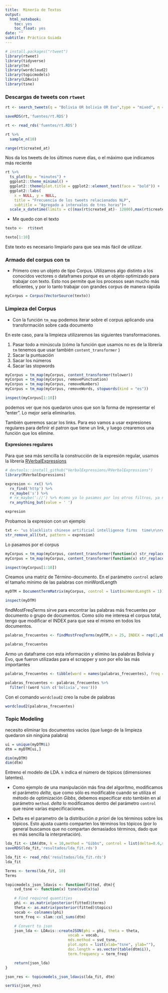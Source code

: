```yaml
---
title:  Minería de Textos
output:
  html_notebook:
    toc: yes
    toc_float: yes
date: ""
subtitle: Práctica Guiada
---
```




```r
# install.packages("rtweet")
library(rtweet)
library(tidyverse)
library(tm)
library(wordcloud2)
library(topicmodels)
library(LDAvis)
library(tsne)
```

### Descargas de tweets con `rtweet`


```r
rt <- search_tweets(q = "Bolivia OR bolivia OR Evo",type = "mixed", n = 18000, include_rts = FALSE)

saveRDS(rt,'fuentes/rt.RDS')
```

```r
rt <- read_rds('fuentes/rt.RDS')
```


```r
rt %>% 
  sample_n(10)
```


```r
range(rt$created_at)
```

Nos da los tweets de los últimos nueve días, o el máximo que indicamos más reciente

```r
rt %>%
  ts_plot(by = "minutes") +
  ggplot2::theme_minimal() +
  ggplot2::theme(plot.title = ggplot2::element_text(face = "bold")) +
  ggplot2::labs(
    x = NULL, y = NULL,
    title = "Frecuencia de los tweets relacionados NLP",
    subtitle = "Agregado a intervalos de tres horas")+
  scale_x_datetime(limits = c((max(rt$created_at)- 12800),max(rt$created_at)))

```

- Me quedo con el texto

```r
texto <-  rt$text 

texto[1:10]
```

Este texto es necesario limpiarlo para que sea más fácil de utilizar.

### Armado del corpus con `tm`

- Primero creo un objeto de tipo Corpus. Utilizamos algo distinto a los conocidos vectores o dataframes porque es un objeto optimizado para trabajar con texto. Esto nos permite que los procesos sean mucho más eficientes, y por lo tanto trabajar con grandes corpus de manera rápida

```r
myCorpus = Corpus(VectorSource(texto))
```


### Limpieza del Corpus

- Con la función `tm_map` podemos iterar sobre el corpus aplicando una transformación sobre cada documento

En este caso, para la limpieza utilizaremos las siguientes transformaciones.

1. Pasar todo a minúscula (cómo la función que usamos no es de la librería `tm` tenemos que usar también `content_transformer` )
2. Sacar la puntuación
3. Sacar los números
4. Sacar las stopwords
```r
myCorpus = tm_map(myCorpus, content_transformer(tolower))
myCorpus = tm_map(myCorpus, removePunctuation)
myCorpus = tm_map(myCorpus, removeNumbers)
myCorpus = tm_map(myCorpus, removeWords, stopwords(kind = "es"))
```


```r
inspect(myCorpus[1:10])
```

podemos ver que nos quedaron unos __\n__ que son la forma de representar el "enter". Lo mejor sería eliminarlos.

También queremos sacar los links. Para eso vamos a usar expresiones regulares para definir el patron que tiene un link, y luego crearemos una función que los elimine.

#### Expresiones regulares

Para que sea más sencilla la construcción de la expresión regular, usamos la librería [RVerbalExpressions](https://rverbalexpressions.netlify.com/index.html)

```r
# devtools::install_github("VerbalExpressions/RVerbalExpressions")
library(RVerbalExpressions)

expresion <- rx() %>% 
  rx_find('http') %>% 
  rx_maybe('s') %>% 
  # rx_maybe('://') %>% #como ya lo pasamos por los otros filtros, ya no hay puntuacion
  rx_anything_but(value = ' ')

expresion

```

Probamos la expresion con un ejemplo
```r
txt <- "us blacklists chinese artificial intelligence firms  time\n\nread   httpstcoajreyxfsxy\n\nartificialintelligence ai datascience machinelearning bigdata deeplearning nlp robots iot"      
str_remove_all(txt, pattern = expresion)
```

Lo pasamos por el corpus

```r
myCorpus = tm_map(myCorpus, content_transformer(function(x) str_replace_all(x, pattern = expresion, replacement = ' ')))
myCorpus = tm_map(myCorpus, content_transformer(function(x) str_replace_all(x, pattern = '\n',replacement = ' ')))

```

```r
inspect(myCorpus[1:10])
```

Creamos una matriz de Término-documento. En el parámetro `control` aclaro el tamaño mínimo de las palabras con  minWordLength

```r
myDTM = DocumentTermMatrix(myCorpus, control = list(minWordLength = 1))
```



```r
inspect(myDTM)
```

findMostFreqTerms sirve para encontrar las palabras más frecuentes por documento o grupo de documentos. Como sólo me interesa el corpus total, tengo que modificar el INDEX para que sea el mismo en todos los documentos.

```r
palabras_frecuentes <- findMostFreqTerms(myDTM,n = 25, INDEX = rep(1,nDocs(myDTM)))[[1]]

palabras_frecuentes
```


Armo un dataframe con esta información y elimino las palabras Bolivia y Evo, que fueron utilizadas para el scrapper y son por ello las más importantes

```r
palabras_frecuentes <- tibble(word = names(palabras_frecuentes), freq =palabras_frecuentes)

palabras_frecuentes <- palabras_frecuentes %>% 
  filter(!(word %in% c('bolivia','evo')))
```


Con el comando `wordcloud2` creo la nube de palabras
```r
wordcloud2(palabras_frecuentes)
```

### Topic Modeling


necesito eliminar los documentos vacíos (que luego de la limpieza quedaron sin ningúna palabra)

```r
ui = unique(myDTM$i)
dtm = myDTM[ui,]

dim(myDTM)
dim(dtm)
```

Entreno el modelo de LDA. `k` indica el número de tópicos (dimensiones latentes).

- Como ejemplo de una manipulación más fina del algorítmo, modificamos el parámetro _delta_, que como sólo es modificable cuando se utiliza el método de optimización _Gibbs_, debemos especificar esto también en al parámetro `method`. _delta_ lo modificamos dentro del parámetro `control` que reúne varias especificaciones.

- Delta es el parametro de la distribución _a priori_ de los términos sobre los tópicos. Esto ajusta cuanto comparten los términos los tópicos (por lo general buscamos que no compartan demasiados términos, dado que es más sencilla la interpretación).

```r
lda_fit <- LDA(dtm, k = 10,method = "Gibbs", control = list(delta=0.6,seed = 1234))
saveRDS(lda_fit,'resultados/lda_fit.rds')
```


```r
lda_fit <- read_rds('resultados/lda_fit.rds')
lda_fit
```


```r

Terms <- terms(lda_fit, 10)
Terms
```


```r
topicmodels_json_ldavis <- function(fitted, dtm){
    svd_tsne <- function(x) tsne(svd(x)$u)

    # Find required quantities
    phi <- as.matrix(posterior(fitted)$terms)
    theta <- as.matrix(posterior(fitted)$topics)
    vocab <- colnames(phi)
    term_freq <- slam::col_sums(dtm)

    # Convert to json
    json_lda <- LDAvis::createJSON(phi = phi, theta = theta,
                            vocab = vocab,
                            mds.method = svd_tsne,
                            plot.opts = list(xlab="tsne", ylab=""),
                            doc.length = as.vector(table(dtm$i)),
                            term.frequency = term_freq)

    return(json_lda)
}
```

```r
json_res <- topicmodels_json_ldavis(lda_fit, dtm)

serVis(json_res)
```